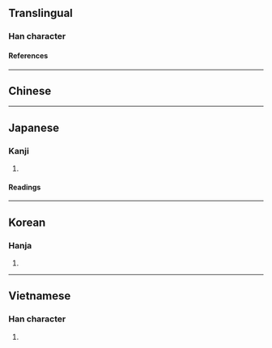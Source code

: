 {{also|告|吉}}
{{character info/new}}
==Translingual==

===Han character===
{{Han char|rn=30|rad=口|as=04|sn=7|four=|canj=HQR,XHQR|ids=⿱牛口,⿻𠂉古}}

====References====
{{Han ref|kx=0180.060|dkj=03381|hdz=10589.121|uh=543F}}

----

==Chinese==
{{zh-see|告}}

----

==Japanese==

===Kanji===
{{ja-kanji|grade=|rs=口04}}

# {{rfdef|ja|sort=口04}}

====Readings====
{{ja-readings
|goon=こう<かう, こく
|kanon=こう<かう, こく
|kun=つ-げる
}}

----

==Korean==

===Hanja===
{{ko-hanja|hangeul=[[고]], [[곡]]|rv=go, gok|mr=ko, kok}}

# {{rfdef|ko|sort=口04}}

----

==Vietnamese==

===Han character===
{{vi-readings|reading=[[cáo]], [[cáu]], [[kiếu]]|rs=口04}}

# {{rfdef|vi|sort=口04}}